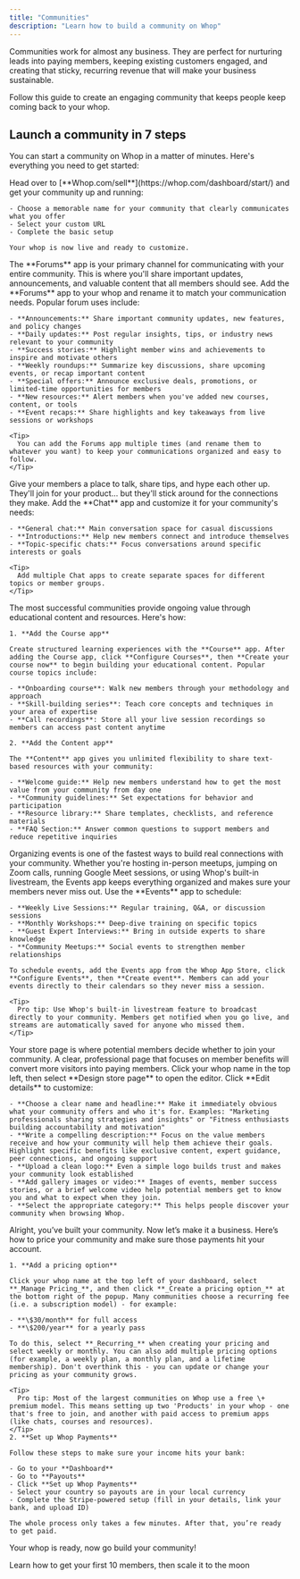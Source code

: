 ```yaml
---
title: "Communities"
description: "Learn how to build a community on Whop"
---
```


Communities work for almost any business. They are perfect for nurturing leads into paying members, keeping existing customers engaged, and creating that sticky, recurring revenue that will make your business sustainable.

Follow this guide to create an engaging community that keeps people keep coming back to your whop.

## Launch a community in 7 steps

You can start a community on Whop in a matter of minutes. Here's everything you need to get started:

<Steps>
  <Step title="Create your whop" titleSize="h3">
    Head over to [**Whop.com/sell**](https://whop.com/dashboard/start/) and get your community up and running:

    - Choose a memorable name for your community that clearly communicates what you offer
    - Select your custom URL
    - Complete the basic setup

    Your whop is now live and ready to customize.
  </Step>
  <Step title="Add the Forums app to share updates and announcements" titleSize="h3">
    The **Forums** app is your primary channel for communicating with your entire community. This is where you'll share important updates, announcements, and valuable content that all members should see. Add the **Forums** app to your whop and rename it to match your communication needs. Popular forum uses include:

    - **Announcements:** Share important community updates, new features, and policy changes
    - **Daily updates:** Post regular insights, tips, or industry news relevant to your community
    - **Success stories:** Highlight member wins and achievements to inspire and motivate others
    - **Weekly roundups:** Summarize key discussions, share upcoming events, or recap important content
    - **Special offers:** Announce exclusive deals, promotions, or limited-time opportunities for members
    - **New resources:** Alert members when you've added new courses, content, or tools
    - **Event recaps:** Share highlights and key takeaways from live sessions or workshops

    <Tip>
      You can add the Forums app multiple times (and rename them to whatever you want) to keep your communications organized and easy to follow.
    </Tip>
  </Step>
  <Step title="Add the Chat app" titleSize="h3">
    Give your members a place to talk, share tips, and hype each other up. They'll join for your product... but they'll stick around for the connections they make. Add the **Chat** app and customize it for your community's needs:

    - **General chat:** Main conversation space for casual discussions
    - **Introductions:** Help new members connect and introduce themselves
    - **Topic-specific chats:** Focus conversations around specific interests or goals

    <Tip>
      Add multiple Chat apps to create separate spaces for different topics or member groups.
    </Tip>
  </Step>
  <Step title="Provide learning resources and materials" titleSize="h3">
    The most successful communities provide ongoing value through educational content and resources. Here's how:

    1. **Add the Course app**

    Create structured learning experiences with the **Course** app. After adding the Course app, click **Configure Courses**, then **Create your course now** to begin building your educational content. Popular course topics include:

    - **Onboarding course**: Walk new members through your methodology and approach
    - **Skill-building series**: Teach core concepts and techniques in your area of expertise
    - **Call recordings**: Store all your live session recordings so members can access past content anytime

    2. **Add the Content app**

    The **Content** app gives you unlimited flexibility to share text-based resources with your community:

    - **Welcome guide:** Help new members understand how to get the most value from your community from day one
    - **Community guidelines:** Set expectations for behavior and participation
    - **Resource library:** Share templates, checklists, and reference materials
    - **FAQ Section:** Answer common questions to support members and reduce repetitive inquiries
  </Step>
  <Step title="Add the Events app to schedule live sessions" titleSize="h3">
    Organizing events is one of the fastest ways to build real connections with your community. Whether you're hosting in-person meetups, jumping on Zoom calls, running Google Meet sessions, or using Whop's built-in livestream, the Events app keeps everything organized and makes sure your members never miss out. Use the **Events** app to schedule:

    - **Weekly Live Sessions:** Regular training, Q&A, or discussion sessions
    - **Monthly Workshops:** Deep-dive training on specific topics
    - **Guest Expert Interviews:** Bring in outside experts to share knowledge
    - **Community Meetups:** Social events to strengthen member relationships

    To schedule events, add the Events app from the Whop App Store, click **Configure Events**, then **Create event**. Members can add your events directly to their calendars so they never miss a session.

    <Tip>
      Pro tip: Use Whop's built-in livestream feature to broadcast directly to your community. Members get notified when you go live, and streams are automatically saved for anyone who missed them.
    </Tip>
  </Step>
  <Step title="Design your store page" titleSize="h3">
    Your store page is where potential members decide whether to join your community. A clear, professional page that focuses on member benefits will convert more visitors into paying members. Click your whop name in the top left, then select **Design store page** to open the editor. Click **Edit details** to customize:

    - **Choose a clear name and headline:** Make it immediately obvious what your community offers and who it's for. Examples: "Marketing professionals sharing strategies and insights" or "Fitness enthusiasts building accountability and motivation"
    - **Write a compelling description:** Focus on the value members receive and how your community will help them achieve their goals. Highlight specific benefits like exclusive content, expert guidance, peer connections, and ongoing support
    - **Upload a clean logo:** Even a simple logo builds trust and makes your community look established
    - **Add gallery images or video:** Images of events, member success stories, or a brief welcome video help potential members get to know you and what to expect when they join.
    - **Select the appropriate category:** This helps people discover your community when browsing Whop.
  </Step>
  <Step title="Set up pricing and Whop Payments" titleSize="h3">
    Alright, you’ve built your community. Now let’s make it a business. Here’s how to price your community and make sure those payments hit your account.

    1. **Add a pricing option**

    Click your whop name at the top left of your dashboard, select **_Manage Pricing_**, and then click **_Create a pricing option_** at the bottom right of the popup. Many communities choose a recurring fee (i.e. a subscription model) - for example:

    - **\$30/month** for full access
    - **\$200/year** for a yearly pass

    To do this, select **_Recurring_** when creating your pricing and select weekly or monthly. You can also add multiple pricing options (for example, a weekly plan, a monthly plan, and a lifetime membership). Don't overthink this - you can update or change your pricing as your community grows.

    <Tip>
      Pro tip: Most of the largest communities on Whop use a free \+ premium model. This means setting up two 'Products' in your whop - one that's free to join, and another with paid access to premium apps (like chats, courses and resources).
    </Tip>
    2. **Set up Whop Payments**

    Follow these steps to make sure your income hits your bank:

    - Go to your **Dashboard**
    - Go to **Payouts**
    - Click **Set up Whop Payments**
    - Select your country so payouts are in your local currency
    - Complete the Stripe-powered setup (fill in your details, link your bank, and upload ID)

    The whole process only takes a few minutes. After that, you’re ready to get paid. 
  </Step>
</Steps>

Your whop is ready, now go build your community\!

<Card title="Grow your community on Whop" icon="chart-line" href="/distribution">
  Learn how to get your first 10 members, then scale it to the moon
</Card>